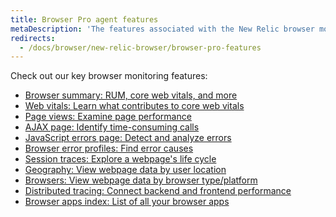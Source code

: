 ```yaml
---
title: Browser Pro agent features
metaDescription: 'The features associated with the New Relic browser monitoring Pro and Pro+SPA agents.'
redirects:
  - /docs/browser/new-relic-browser/browser-pro-features
---
```


Check out our key browser monitoring features:

* [Browser summary: RUM, core web vitals, and more](/docs/browser/browser-monitoring/getting-started/browser-summary-page/)
* [Web vitals: Learn what contributes to core web vitals](/docs/browser/new-relic-browser/guides/guide-to-monitoring-core-web-vitals/)
* [Page views: Examine page performance](/docs/browser/new-relic-browser/browser-pro-features/page-views-examine-page-performance/)
* [AJAX page: Identify time-consuming calls](/docs/browser/browser-monitoring/browser-pro-features/ajax-page-identify-time-consuming-calls/)
* [JavaScript errors page: Detect and analyze errors](/docs/browser/new-relic-browser/browser-pro-features/javascript-errors-page-detect-analyze-errors/)
* [Browser error profiles: Find error causes](/docs/browser/new-relic-browser/browser-pro-features/browser-error-profiles-find-error-causes/)
* [Session traces: Explore a webpage's life cycle](/docs/browser/browser-monitoring/browser-pro-features/session-traces-explore-webpages-life-cycle/)
* [Geography: View webpage data by user location](/docs/browser/new-relic-browser/browser-pro-features/geography-webpage-metrics-location/)
* [Browsers: View webpage data by browser type/platform](/docs/browser/new-relic-browser/browser-pro-features/browsers-problem-patterns-type-or-platform/)
* [Distributed tracing: Connect backend and frontend performance](/docs/browser/new-relic-browser/browser-pro-features/browser-data-distributed-tracing/)
* [Browser apps index: List of all your browser apps](/docs/browser/new-relic-browser/getting-started/browser-apps-index/)